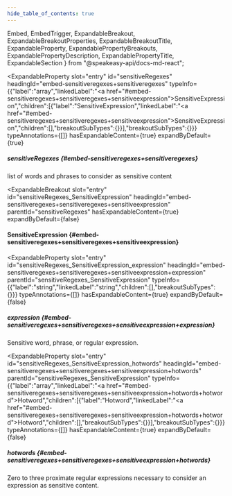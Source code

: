 ```yaml
---
hide_table_of_contents: true
---
```

  Embed,
  EmbedTrigger,
  ExpandableBreakout,
  ExpandableBreakoutProperties,
  ExpandableBreakoutTitle,
  ExpandableProperty,
  ExpandablePropertyBreakouts,
  ExpandablePropertyDescription,
  ExpandablePropertyTitle,
  ExpandableSection
} from "@speakeasy-api/docs-md-react";

<ExpandableSection>

<ExpandableProperty
  slot="entry"
  id="sensitiveRegexes"
  headingId="embed-sensitiveregexes+sensitiveregexes"
  typeInfo={{"label":"array","linkedLabel":"<a href=\"#embed-sensitiveregexes+sensitiveregexes+sensitiveexpression\">SensitiveExpression</a>","children":[{"label":"SensitiveExpression","linkedLabel":"<a href=\"#embed-sensitiveregexes+sensitiveregexes+sensitiveexpression\">SensitiveExpression</a>","children":[],"breakoutSubTypes":{}}],"breakoutSubTypes":{}}}
  typeAnnotations={[]}
  hasExpandableContent={true}
  expandByDefault={true}
>

<ExpandablePropertyTitle slot="title">

##### sensitiveRegexes \{#embed-sensitiveregexes+sensitiveregexes\}

</ExpandablePropertyTitle>

<ExpandablePropertyDescription slot="description">

list of words and phrases to consider as sensitive content

</ExpandablePropertyDescription>

<ExpandablePropertyBreakouts slot="breakouts">

<ExpandableBreakout
  slot="entry"
  id="sensitiveRegexes_SensitiveExpression"
  headingId="embed-sensitiveregexes+sensitiveregexes+sensitiveexpression"
  parentId="sensitiveRegexes"
  hasExpandableContent={true}
  expandByDefault={false}
>

<ExpandableBreakoutTitle slot="title">

#### SensitiveExpression \{#embed-sensitiveregexes+sensitiveregexes+sensitiveexpression\}

</ExpandableBreakoutTitle>

<ExpandableBreakoutProperties slot="properties">

<ExpandableProperty
  slot="entry"
  id="sensitiveRegexes_SensitiveExpression_expression"
  headingId="embed-sensitiveregexes+sensitiveregexes+sensitiveexpression+expression"
  parentId="sensitiveRegexes_SensitiveExpression"
  typeInfo={{"label":"string","linkedLabel":"string","children":[],"breakoutSubTypes":{}}}
  typeAnnotations={[]}
  hasExpandableContent={true}
  expandByDefault={false}
>

<ExpandablePropertyTitle slot="title">

##### expression \{#embed-sensitiveregexes+sensitiveregexes+sensitiveexpression+expression\}

</ExpandablePropertyTitle>

<ExpandablePropertyDescription slot="description">

Sensitive word, phrase, or regular expression.

</ExpandablePropertyDescription>

</ExpandableProperty>

<ExpandableProperty
  slot="entry"
  id="sensitiveRegexes_SensitiveExpression_hotwords"
  headingId="embed-sensitiveregexes+sensitiveregexes+sensitiveexpression+hotwords"
  parentId="sensitiveRegexes_SensitiveExpression"
  typeInfo={{"label":"array","linkedLabel":"<a href=\"#embed-sensitiveregexes+sensitiveregexes+sensitiveexpression+hotwords+hotword\">Hotword</a>","children":[{"label":"Hotword","linkedLabel":"<a href=\"#embed-sensitiveregexes+sensitiveregexes+sensitiveexpression+hotwords+hotword\">Hotword</a>","children":[],"breakoutSubTypes":{}}],"breakoutSubTypes":{}}}
  typeAnnotations={[]}
  hasExpandableContent={true}
  expandByDefault={false}
>

<ExpandablePropertyTitle slot="title">

##### hotwords \{#embed-sensitiveregexes+sensitiveregexes+sensitiveexpression+hotwords\}

</ExpandablePropertyTitle>

<ExpandablePropertyDescription slot="description">

Zero to three proximate regular expressions necessary to consider an expression as sensitive content.

</ExpandablePropertyDescription>

<ExpandablePropertyBreakouts slot="breakouts">

<Embed slot="embed">

<EmbedTrigger slot="trigger" embedTitle="hotwords" triggerText="View hotwords details">

<Embedhotwords />

</EmbedTrigger>

</Embed>

</ExpandablePropertyBreakouts>

</ExpandableProperty>

</ExpandableBreakoutProperties>

</ExpandableBreakout>

</ExpandablePropertyBreakouts>

</ExpandableProperty>

</ExpandableSection>